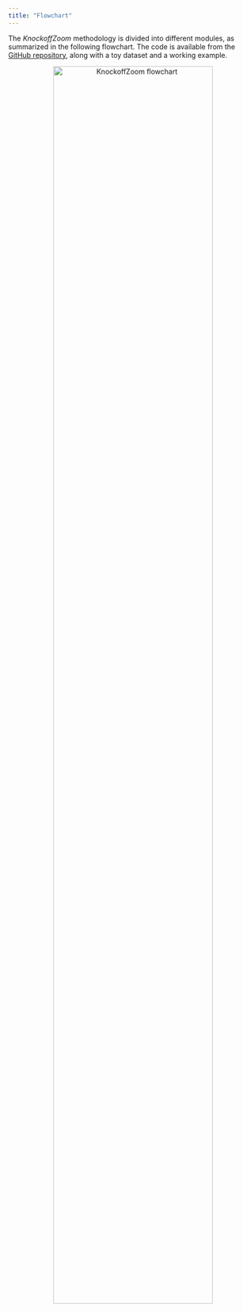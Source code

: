 ```yaml
---
title: "Flowchart"
---
```


The *KnockoffZoom* methodology is divided into different modules, as summarized in the following flowchart.
The code is available from the [GitHub repository](https://github.com/msesia/knockoffzoom), along with a toy dataset and a working example.

<p style="text-align:center;">
<img src="images/flowchart.png" alt="KnockoffZoom flowchart"
	title="KnockoffZoom flowchart" width="80%" height="80%" />
</p>